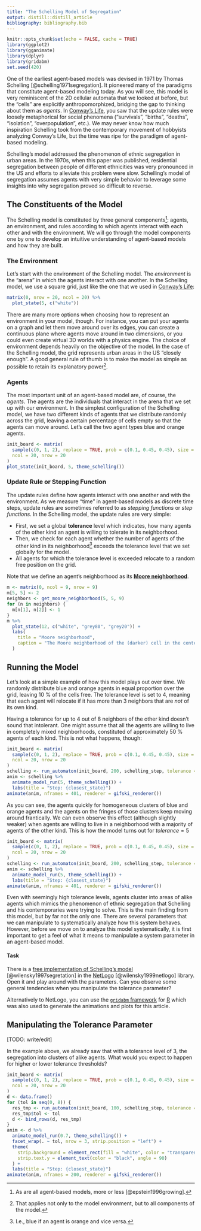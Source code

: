 ```yaml
---
title: "The Schelling Model of Segregation"
output: distill::distill_article
bibliography: bibliography.bib
---
```


```r
knitr::opts_chunk$set(echo = FALSE, cache = TRUE)
library(ggplot2)
library(gganimate)
library(dplyr)
library(gridabm)
set.seed(420)
```


One of the earliest agent-based models was devised in 1971 by Thomas Schelling [@schelling1971segregation].
It pioneered many of the paradigms that constitute agent-based modeling today.
As you will see, this model is very reminiscent of the 2D cellular automata that we looked at before, but the "cells" are explicitly anthropomorphized, bridging the gap to thinking about them as *agents*.
In [Conway's Life](./conways-life.html), you saw that the update rules were loosely metaphorical for social phenomena ("survivals", "births", "deaths", "isolation", "overpopulation", etc.).
We may never know how much inspiration Schelling took from the contemporary movement of hobbyists analyzing Conway's Life, but the time was ripe for the paradigm of agent-based modeling.

Schelling's model addressed the phenomenon of ethnic segregation in urban areas.
In the 1970s, when this paper was published, residential segregation between people of different ethnicities was very pronounced in the US and efforts to alleviate this problem were slow.
Schelling's model of segregation assumes agents with very simple behavior to leverage some insights into why segregation proved so difficult to reverse.



## The Constituents of the Model

The Schelling model is constituted by three general components^[As are all agent-based models, more or less [@epstein1996growing].]:
agents, an environment, and rules according to which agents interact with each other and with the environment.
We will go through the model components one by one to develop an intuitive understanding of agent-based models and how they are built.



### The Environment

Let's start with the environment of the Schelling model.
The *environment* is the "arena" in which the agents interact with one another.
In the Schelling model, we use a square grid, just like the one that we used in [Conway's Life](./conways-life.html):

```r
matrix(0, nrow = 20, ncol = 20) %>% 
  plot_state(5, c("white"))
```

There are many more options when choosing how to represent an environment in your model, though.
For instance, you can put your agents on a graph and let them move around over its edges, you can create a continuous plane where agents move around in two dimensions, or you could even create virtual 3D worlds with a physics engine.
The choice of environment depends heavily on the objective of the model.
In the case of the Schelling model, the grid represents urban areas in the US "closely enough".
A good general rule of thumb is to make the model as simple as possible to retain its explanatory power^[That applies not only to the model environment, but to all components of the model.].



### Agents

The most important unit of an agent-based model are, of course, the *agents*.
The agents are the individuals that interact in the arena that we set up with our environment.
In the simplest configuration of the Schelling model, we have two different kinds of agents that we distribute randomly across the grid, leaving a certain percentage of cells empty so that the agents can move around.
Let's call the two agent types blue and orange agents.

```r
init_board <- matrix(
  sample(c(0, 1, 2), replace = TRUE, prob = c(0.1, 0.45, 0.45), size = 400),
  ncol = 20, nrow = 20
)
plot_state(init_board, 5, theme_schelling())
```




### Update Rule or Stepping Function

The update rules define how agents interact with one another and with the environment.
As we measure "time" in agent-based models as discrete time steps, update rules are sometimes referred to as *stepping functions* or *step functions*.
In the Schelling model, the update rules are very simple:

* First, we set a global **tolerance** level which indicates, how many agents of the other kind an agent is willing to tolerate in its neighborhood.
* Then, we check for each agent whether the number of agents of the other kind in its neighborhood^[I.e., blue if an agent is orange and vice versa.] exceeds the tolerance level that we set globally for the model.
* All agents for which the tolerance level is exceeded relocate to a random free position on the grid.

Note that we define an agent's neighborhood as its [**Moore neighborhood**](./neighborhood-relations.html).

```r
m <- matrix(0, ncol = 9, nrow = 9)
m[5, 5] <- 2
neighbors <- get_moore_neighborhood(5, 5, 9)
for (n in neighbors) {
  m[n[1], n[2]] <- 1
}
m %>% 
  plot_state(12, c("white", "grey80", "grey20")) +
  labs(
    title = "Moore neighborhood",
    caption = "The Moore neighborhood of the (darker) cell in the center."
  )
```




## Running the Model

Let's look at a simple example of how this model plays out over time.
We randomly distribute blue and orange agents in equal proportion over the grid, leaving 10&nbsp;% of the cells free.
The tolerance level is set to 4, meaning that each agent will relocate if it has more than 3 neighbors that are *not* of its own kind.

Having a tolerance for up to 4 out of 8 neighbors of the other kind doesn't sound that intolerant.
One might assume that all the agents are willing to live in completely mixed neighborhoods, constituted of approximately 50&nbsp;% agents of each kind.
This is not what happens, though:

```r
init_board <- matrix(
  sample(c(0, 1, 2), replace = TRUE, prob = c(0.1, 0.45, 0.45), size = 400),
  ncol = 20, nrow = 20
)
schelling <- run_automaton(init_board, 200, schelling_step, tolerance = 4)
anim <- schelling %>%
  animate_model_run(5, theme_schelling()) +
  labs(title = "Step: {closest_state}")
animate(anim, nframes = 401, renderer = gifski_renderer())
```

As you can see, the agents quickly for homogeneous clusters of blue and orange agents and the agents on the fringes of those clusters keep moving around frantically.
We can even observe this effect (although slightly weaker) when agents are willing to live in a neighborhood with a majority of agents of the other kind.
This is how the model turns out for $tolerance = 5$

```r
init_board <- matrix(
  sample(c(0, 1, 2), replace = TRUE, prob = c(0.1, 0.45, 0.45), size = 400),
  ncol = 20, nrow = 20
)
schelling <- run_automaton(init_board, 200, schelling_step, tolerance = 5)
anim <- schelling %>%
  animate_model_run(5, theme_schelling()) +
  labs(title = "Step: {closest_state}")
animate(anim, nframes = 401, renderer = gifski_renderer())
```


Even with seemingly high tolerance levels, agents cluster into areas of alike agents which mimics the phenomenon of ethnic segregation that Schelling and his contemporaries were trying to solve.
This is the main finding from this model, but by far not the only one.
There are several parameters that we can manipulate to systematically analyze how this system behaves.
However, before we move on to analyze this model systematically, it is first important to get a feel of what it means to manipulate a system parameter in an agent-based model.


#### Task

There is a [free implementation of Schelling's model](http://netlogoweb.org/launch#http://netlogoweb.org/assets/modelslib/Sample%20Models/Social%20Science/Segregation.nlogo) [@wilensky1997segretation] in the [NetLogo](https://ccl.northwestern.edu/netlogo/) [@wilensky1999netlogo] library.
Open it and play around with the parameters.
Can you observe some general tendencies when you manipulate the tolerance parameter?

Alternatively to NetLogo, you can use the [`gridabm` framework](https://github.com/socialdynamicshub/gridabm) for [R](https://www.r-project.org/) which was also used to generate the animations and plots for this article.



## Manipulating the Tolerance Parameter

[TODO: write/edit]

In the example above, we already saw that with a tolerance level of $3$, the segregation into clusters of alike agents.
What would you expect to happen for higher or lower tolerance thresholds?

```r
init_board <- matrix(
  sample(c(0, 1, 2), replace = TRUE, prob = c(0.1, 0.45, 0.45), size = 400),
  ncol = 20, nrow = 20
)
d <- data.frame()
for (tol in seq(0, 8)) {
  res_tmp <- run_automaton(init_board, 100, schelling_step, tolerance = tol)
  res_tmp$tol <- tol
  d <- bind_rows(d, res_tmp)
}
anim <- d %>% 
  animate_model_run(0.7, theme_schelling()) +
  facet_wrap(. ~ tol, nrow = 3, strip.position = "left") +
  theme(
    strip.background = element_rect(fill = "white", color = "transparent"),
    strip.text.y = element_text(color = "black", angle = 90)
  ) +
  labs(title = "Step: {closest_state}")
animate(anim, nframes = 200, renderer = gifski_renderer())
```





